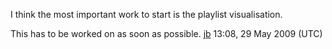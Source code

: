 I think the most important work to start is the playlist visualisation.

This has to be worked on as soon as possible. [[User:J-b|jb]] 13:08, 29 May 2009 (UTC)